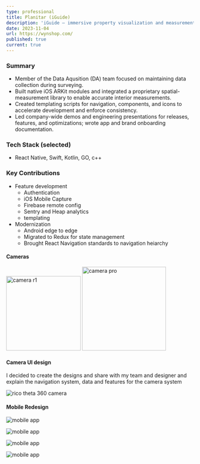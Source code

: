 ```yaml
---
type: professional
title: Planitar (iGuide)
description: 'iGuide — immersive property visualization and measurement platform offering 3D tours, accurate floor plans, and detailed spatial data for real estate and property management.'
date: 2023-11-04
url: https://wynshop.com/
published: true
current: true
---
```


### Summary

- Member of the Data Aqusition (DA) team focused on maintaining data collection during surveying.
- Built native iOS ARKit modules and integrated a proprietary spatial-measurement library to enable accurate interior measurements.
- Created templating scripts for navigation, components, and icons to accelerate development and enforce consistency.
- Led company-wide demos and engineering presentations for releases, features, and optimizations; wrote app and brand onboarding documentation.

### Tech Stack (selected)

- React Native, Swift, Kotlin, GO, c++

### Key Contributions

- Feature development
  - Authentication
  - iOS Mobile Capture
  - Firebase remote config
  - Sentry and Heap analytics
  - templating
- Modernization
  - Android edge to edge
  - Migrated to Redux for state management
  - Brought React Navigation standards to navigation heiarchy

#### Cameras

<div
  style={{
    display: 'flex',
    flexDirection: 'row',
    gap: '16px',
    justifyContent: 'space-between',
    alignItems: 'center',
  }}
>
  <img src='/planitar/planix-r1.png' alt='camera r1' width='200' />
  <img src='/planitar/planix-pro.png' alt='camera pro' width='225' />
</div>

#### Camera UI design

I decided to create the designs and share with my team and designer and explain the navigation system, data and features for the camera system

![rico theta 360 camera](/planitar/rico-theta.png)

#### Mobile Redesign

![mobile app](/planitar/banner.png)

![mobile app](/planitar/home-nav.png)

![mobile app](/planitar/project.png)

![mobile app](/planitar/devices.png)
